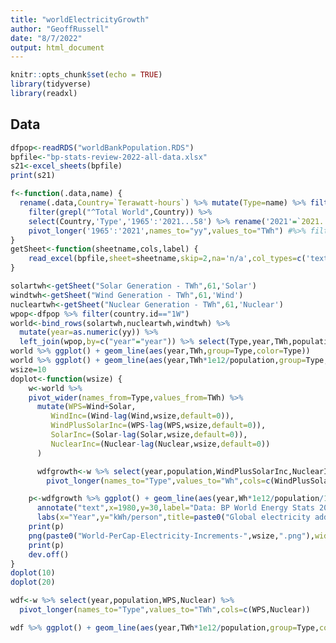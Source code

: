 ```yaml
---
title: "worldElectricityGrowth"
author: "GeoffRussell"
date: "8/7/2022"
output: html_document
---
```


```r
knitr::opts_chunk$set(echo = TRUE)
library(tidyverse)
library(readxl)
```

## Data 

```r
dfpop<-readRDS("worldBankPopulation.RDS")
bpfile<-"bp-stats-review-2022-all-data.xlsx"
s21<-excel_sheets(bpfile)
print(s21)
```
```r
f<-function(.data,name) {
  rename(.data,Country=`Terawatt-hours`) %>% mutate(Type=name) %>% filter(!is.na(Country)) %>% 
    filter(grepl("^Total World",Country)) %>%
    select(Country,'Type','1965':'2021...58') %>% rename('2021'=`2021...58`) %>% 
    pivot_longer('1965':'2021',names_to="yy",values_to="TWh") #%>% filter(!is.na(TWh))
}
getSheet<-function(sheetname,cols,label) {
    read_excel(bpfile,sheet=sheetname,skip=2,na='n/a',col_types=c('text',rep('numeric',cols-1))) %>% f(label) 
}
```

```r
solartwh<-getSheet("Solar Generation - TWh",61,'Solar')
windtwh<-getSheet("Wind Generation - TWh",61,'Wind')
nucleartwh<-getSheet("Nuclear Generation - TWh",61,'Nuclear')
wpop<-dfpop %>% filter(country.id=="1W")
world<-bind_rows(solartwh,nucleartwh,windtwh) %>% 
  mutate(year=as.numeric(yy)) %>%
  left_join(wpop,by=c("year"="year")) %>% select(Type,year,TWh,population)
world %>% ggplot() + geom_line(aes(year,TWh,group=Type,color=Type))
world %>% ggplot() + geom_line(aes(year,TWh*1e12/population,group=Type,color=Type))
wsize=10
doplot<-function(wsize) {
    w<-world %>% 
    pivot_wider(names_from=Type,values_from=TWh) %>%
      mutate(WPS=Wind+Solar,
         WindInc=(Wind-lag(Wind,wsize,default=0)),
         WindPlusSolarInc=(WPS-lag(WPS,wsize,default=0)),
         SolarInc=(Solar-lag(Solar,wsize,default=0)),
         NuclearInc=(Nuclear-lag(Nuclear,wsize,default=0))
      ) 

      wdfgrowth<-w %>% select(year,population,WindPlusSolarInc,NuclearInc) %>% 
        pivot_longer(names_to="Type",values_to="Wh",cols=c(WindPlusSolarInc,NuclearInc))

    p<-wdfgrowth %>% ggplot() + geom_line(aes(year,Wh*1e12/population/1e3,group=Type,color=Type))+
      annotate("text",x=1980,y=30,label="Data: BP World Energy Stats 2022",size=4) +
      labs(x="Year",y="kWh/person",title=paste0("Global electricity additions over ",wsize," year period"))
    print(p)
    png(paste0("World-PerCap-Electricity-Increments-",wsize,".png"),width=2000,height=1200,units="px",res=300,type="cairo-png")
    print(p)
    dev.off()
}
doplot(10)
doplot(20)
```

```r

wdf<-w %>% select(year,population,WPS,Nuclear) %>% 
  pivot_longer(names_to="Type",values_to="TWh",cols=c(WPS,Nuclear))

wdf %>% ggplot() + geom_line(aes(year,TWh*1e12/population,group=Type,color=Type))
```


